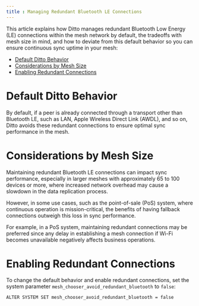 ```yaml
---
title : Managing Redundant Bluetooth LE Connections
---
```


This article explains how Ditto manages redundant Bluetooth Low Energy (LE) connections within the mesh network by default, the tradeoffs with mesh size in mind, and how to deviate from this default behavior so you can ensure continuous sync uptime in your mesh:

- [Default Ditto Behavior](/4.7/sync/managing-redundant-bluetooth-le-connections#U1QPf)
- [Considerations by Mesh Size](/4.7/sync/managing-redundant-bluetooth-le-connections#yq6el)
- [Enabling Redundant Connections](/4.7/sync/managing-redundant-bluetooth-le-connections#R46YK)

# Default Ditto Behavior

By default, if a peer is already connected through a transport other than Bluetooth LE, such as LAN, Apple Wireless Direct Link (AWDL), and so on, Ditto avoids these redundant connections to ensure optimal sync performance in the mesh.

# Considerations by Mesh Size

Maintaining redundant Bluetooth LE connections can impact sync performance, especially in larger meshes with approximately 65 to 100 devices or more, where increased network overhead may cause a slowdown in the data replication process.

However, in some use cases, such as the point-of-sale (PoS) system, where continuous operation is mission-critical, the benefits of having fallback connections outweigh this loss in sync performance.

For example, in a PoS system, maintaining redundant connections may be preferred since any delay in establishing a mesh connection if Wi-Fi becomes unavailable negatively affects business operations.

# Enabling Redundant Connections

To change the default behavior and enable redundant connections, set the system parameter `mesh_chooser_avoid_redundant_bluetooth` to `false`:



```mysql
ALTER SYSTEM SET mesh_chooser_avoid_redundant_bluetooth = false
```



